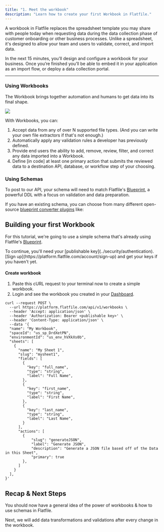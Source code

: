 ```yaml
---
title: "1. Meet the workbook"
description: "Learn how to create your first Workbook in Flatfile."
---
```

A workbook in Flatfile replaces the spreadsheet template you may share 
with people today when requesting data during the data collection phase 
of customer onboarding or other business processes. Unlike a spreadsheet, 
it's designed to allow your team and users to validate, correct, and import data.


In the next 15 minutes, you’ll design and configure a workbook 
for your business. Once you’re finished you’ll be able to embed it in your application 
as an import flow, or deploy a data collection portal.

---

### Using Workbooks

The Workbook brings together automation and humans to get data into its final shape. 

<img src="../images/quickstart/workbook.png" caption="The Flatfile Workbook"/>

With Workbooks, you can:
1. Accept data from any of over N supported file types. (And you can write your own file extractors if that's not enough.)
2. Automatically apply any validation rules a developer has previously defined.
3. Provide end users the ability to add, remove, review, filter, and correct any data imported into a Workbook.
4. Define [in code] at least one primary action that submits the reviewed data to a destination API, database, or workflow step of your choosing.


### Using Schemas

To post to our API, your schema will need to match Flatfile's <Tooltip tip="Learn more about Blueprint">[Blueprint](../blueprint/overview)</Tooltip>, a powerful DDL with a focus on validation and data preparation.  

If you have an existing schema, you can choose from many different open-source [blueprint converter plugins](https://plugins.flatfile.com) like:

<CardGroup cols={4}>
  <Card color="#CB3837" title="@flatfile/plugin-json-schema" icon="npm" href="https://plugins.flatfie.com">
  </Card>
  <Card color="#CB3837" title="@flatfile/plugin-sql-ddl" icon="npm" href="https://plugins.flatfie.com">
  </Card>
  <Card color="#CB3837" title="@flatfile/plugin-openapi" icon="npm" href="https://plugins.flatfie.com">
  </Card>
  <Card color="#CB3837" title="@flatfile/plugin-graphql" icon="npm" href="https://plugins.flatfie.com">
  </Card>
</CardGroup>

## Building your first Workbook

For this tutorial, we're going to use a simple schema 
that's already using Flatfile's <Tooltip tip="Learn more about Blueprint">[Blueprint](../blueprint/overview)</Tooltip>. 

<Warning>
To continue, you'll need your [publishable key](../security/authentication). [Sign up](https://platform.flatfile.com/account/sign-up) and get your keys if you haven't yet.
</Warning>

#### Create workbook 

1. Paste this cURL request to your terminal now to create a simple workbook.
2. Login and see the workbook you created in your [Dashboard](https://platform.flatfile.com).

```shell Shell / cURL
curl --request POST \
  --url https://platform.flatfile.com/api/v1/workbooks \
  --header 'Accept: application/json' \
  --header 'Authorization: Bearer <publishable key>' \
  --header 'Content-Type: application/json' \
  --data '{
  "name": "My Workbook",
  "spaceId": "us_sp_DrdXetPN",
  "environmentId": "us_env_hVXkXs0b",
  "sheets": [
    {
      "name": "My Sheet 1",
      "slug": "mysheet1",
      "fields": [
        {
          "key": "full_name",
          "type": "string",
          "label": "Full Name",
        },
        {
          "key": "first_name",
          "type": "string",
          "label": "First Name",
        },
        {
          "key": "last_name",
          "type": "string",
          "label": "Last Name",
        }
      ],
      "actions": [
        {
            "slug": "generateJSON",
            "label": "Generate JSON",
            "description": "Generate a JSON file based off of the Data in this Sheet",
            "primary": true
        },
      ]
    }
  ],
}'
```

## Recap & Next Steps

You should now have a general idea of the power of workbooks & how to use schemas in Flatfile.

Next, we will add data transformations and validations after every change in the workbook.
